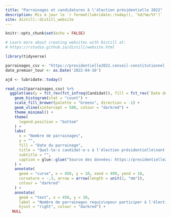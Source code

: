 ```yaml
---
title: "Parrainages et candidatures à l'élection présidentielle 2022"
description: Mis à jour le `r format(lubridate::today(), '%d/%m/%Y')`
site: distill::distill_website
---
```


```r
knitr::opts_chunk$set(echo = FALSE)

# Learn more about creating websites with Distill at:
# https://rstudio.github.io/distill/website.html


```

```r
library(tidyverse)

parrainages_csv <- "https://presidentielle2022.conseil-constitutionnel.fr/telechargement/parrainagestotal.csv"
date_premier_tour <- as.Date('2022-04-10')

ajd <- lubridate::today()

read_csv2(parrainages_csv) %>%
  ggplot(aes(y = fct_rev(fct_infreq(Candidat)), fill = fct_rev(`Date de publication`))) +
    geom_histogram(stat = "count") +
    scale_fill_brewer(palette = "Greens", direction = -1) +
    geom_vline(xintercept = 500, colour = "darkred") +
    theme_minimal() +
    theme(
      legend.position = "bottom"
    ) +
    labs(
      x = "Nombre de parrainages",
      y = "",
      fill = "Date du parrainage",
      title = "Quel·le·s candidat·e·s à l'élection présidentielle\nont reçu leurs 500 parrainages ?",
      subtitle = "",
      caption = glue::glue("Source des données: https://presidentielle2022.conseil-constitutionnel.fr\nMis à jour le {format(ajd, '%d/%m/%Y')} (J-{date_premier_tour - ajd} avant le premier tour)")
    ) +
    annotate(
      geom = "curve", x = 450, y = 10, xend = 499, yend = 10,
      curvature = -.3, arrow = arrow(length = unit(2, "mm")),
      colour = "darkred"
    ) +
    annotate(
      geom = "text", x = 450, y = 10,
      label = "Nombre de parrainages requis\npour participer à l'élection",
      hjust = "right", colour = "darkred") +
   NULL
```
